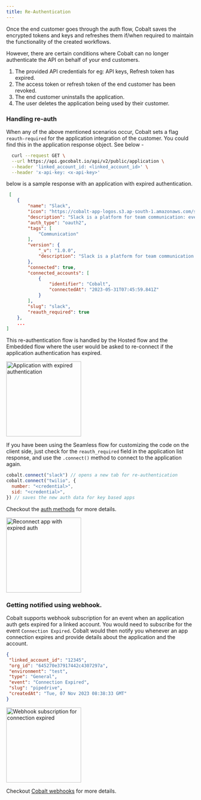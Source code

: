 ```yaml
---
title: Re-Authentication
---
```


Once the end customer goes through the auth flow, Cobalt saves the encrypted tokens and keys and refreshes them if/when required to maintain the functionality
of the created workflows.

However, there are certain conditions where Cobalt can no longer authenticate the API on behalf of your end customers.
1. The provided API credentials for eg: API keys, Refresh token has expired.
2. The access token or refresh token of the end customer has been revoked.
3. The end customer uninstalls the application.
4. The user deletes the application being used by their customer.


### Handling re-auth

When any of the above mentioned scenarios occur, Cobalt sets a flag `reauth-required` for the application integration of the customer. You could find this
in the application response object. See below - 

```bash cURL
  curl --request GET \
  --url https://api.gocobalt.io/api/v2/public/application \
  --header 'linked_account_id: <linked_account_id>' \
  --header 'x-api-key: <x-api-key>'
```
below is a sample response with an application with expired authentication.

```JSON Response
 [
    {
        "name": "Slack",
        "icon": "https://cobalt-app-logos.s3.ap-south-1.amazonaws.com/slack/logo.png",
        "description": "Slack is a platform for team communication: everything in one place, instantly searchable, available wherever you go. Offering instant messaging, document sharing and knowledge search for modern teams.",
        "auth_type": "oauth2",
        "tags": [
            "Communication"
        ],
        "version": {
            "_v": "1.0.0",
            "description": "Slack is a platform for team communication: everything in one place, instantly searchable, available wherever you go. Offering instant messaging, document sharing and knowledge search for modern teams."
        },
        "connected": true,
        "connected_accounts": [
            {
                "identifier": "Cobalt",
                "connectedAt": "2023-05-31T07:45:59.841Z"
            }
        ],
        "slug": "slack",
        "reauth_required": true
    },
    ...
]
```
This re-authentication flow is handled by the Hosted flow and the Embedded flow where the user would be asked to re-connect if the application authentication has expired.

<img height="200" src="/images/expired-app.png" alt="Application with expired authentication"/>

If you have been using the Seamless flow for customizing the code on the client side, just check for the `reauth_required` field in the application list response,
and use the `.connect()` method to connect to the application again.

```Javascript Re-authentication
cobalt.connect("slack") // opens a new tab for re-authentication
cobalt.connect("twilio", {
  number: "<credential>",
  sid: "<credential>",
}) // saves the new auth data for key based apps

```
Checkout the [auth methods](https://docs.gocobalt.io/sdks/client-side-sdks/js-sdk) for more details.

<img height="200" src="/images/reconnect.png" alt="Reconnect app with expired auth"/>

### Getting notified using webhook.
Cobalt supports webhook subscription for an event when an application auth gets expired for a linked account. You would need to subscribe for the event `Connection Expired`.
Cobalt would then notify you whenever an app connection expires and provide details about the application and the account.

```json Webhook payload
{
 "linked_account_id": "12345",
 "org_id": "645270e37917442c4307297a",
 "environment": "test",
 "type": "General",
 "event": "Connection Expired",
 "slug": "pipedrive",
 "createdAt": "Tue, 07 Nov 2023 08:38:33 GMT"
}
```
<img height="200" src="/images/connection-expired-webhook.png" alt="Webhook subscription for connection expired"/>

<Note>Checkout [Cobalt webhooks](https://docs.gocobalt.io/build/basics/webhooks) for more details.</Note>